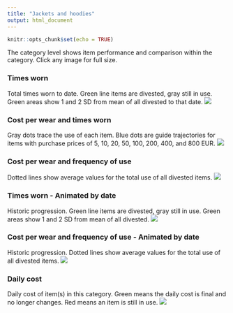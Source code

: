 ```yaml
---
title: "Jackets and hoodies"
output: html_document
---
```


```r
knitr::opts_chunk$set(echo = TRUE)

```

The category level shows item performance and comparison within the category. Click any image for full size.

### Times worn
Total times worn to date. Green line items are divested, gray still in use. Green areas show 1 and 2 SD from mean of all divested to that date.
[![](https://www.dropbox.com/s/xyztf8bywkuz5ck/Category-Jackets_and_hoodies-Times_used.png?raw=1)](https://www.dropbox.com/s/xyztf8bywkuz5ck/Category-Jackets_and_hoodies-Times_used.png?raw=1)

### Cost per wear and times worn
Gray dots trace the use of each item. Blue dots are guide trajectories for items with purchase prices of 5, 10, 20, 50, 100, 200, 400, and 800 EUR.
[![](https://www.dropbox.com/s/wdj6uo54vahbe8x/Category-Jackets_and_hoodies-Cost_and_Cumulative_use.png?raw=1)](https://www.dropbox.com/s/wdj6uo54vahbe8x/Category-Jackets_and_hoodies-Cost_and_Cumulative_use.png?raw=1)

### Cost per wear and frequency of use
Dotted lines show average values for the total use of all divested items.
[![](https://www.dropbox.com/s/xgzwgxjr1kopcq7/Category-Jackets_and_hoodies.png?raw=1)](https://www.dropbox.com/s/xgzwgxjr1kopcq7/Category-Jackets_and_hoodies.png?raw=1)

### Times worn - Animated by date
Historic progression. Green line items are divested, gray still in use. Green areas show 1 and 2 SD from mean of all divested. 
![](https://www.dropbox.com/s/emo5c62ry6hi4b2/Category-Jackets_and_hoodies-Times_used-animation.gif?raw=1)

### Cost per wear and frequency of use - Animated by date
Historic progression. Dotted lines show average values for the total use of all divested items.
![](https://www.dropbox.com/s/hsdj1a1pt5uhjr6/Category-Jackets_and_hoodies-animation.gif?raw=1)

### Daily cost
Daily cost of item(s) in this category. Green means the daily cost is final and no longer changes. Red means an item is still in use.
[![](https://www.dropbox.com/s/hgz2zypa9fozle7/Category-Jackets_and_hoodies-Daily_cost.png?raw=1)](https://www.dropbox.com/s/hgz2zypa9fozle7/Category-Jackets_and_hoodies-Daily_cost.png?raw=1)


